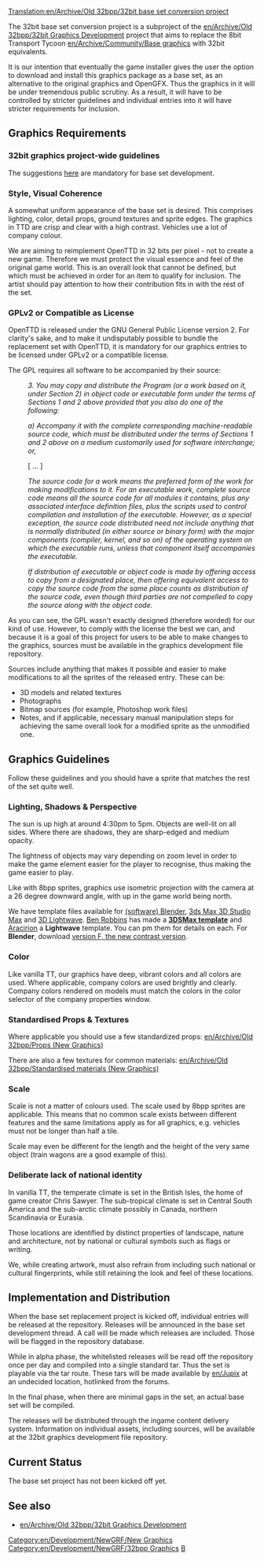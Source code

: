 [[Translation:en/Archive/Old 32bpp/32bit base set conversion project]]


The 32bit base set conversion project is a subproject of the [[en/Archive/Old 32bpp/32bit Graphics Development]] project that aims to replace the 8bit Transport Tycoon [[en/Archive/Community/Base graphics]] with 32bit equivalents.

It is our intention that eventually the game installer gives the user the option to download and install this graphics package as a base set, as an alternative to the original graphics and OpenGFX. Thus the graphics in it will be under tremendous public scrutiny. As a result, it will have to be controlled by stricter guidelines and individual entries into it will have stricter requirements for inclusion.

<!-- What follows is a "bastard child" of my whitepaper and planetmaker's "about 32bpp" -->
==Graphics Requirements==

===32bit graphics project-wide guidelines===

The suggestions [[en/Archive/Old 32bpp/Suggestions for 32bit Graphics Developers|here]] are mandatory for base set development.

===Style, Visual Coherence===

A somewhat uniform appearance of the base set is desired. This comprises lighting, color, detail props, ground textures and sprite edges. The graphics in TTD are crisp and clear with a high contrast. Vehicles use a lot of company colour.

We are aiming to reimplement OpenTTD in 32 bits per pixel - not to create a new game. Therefore we must protect the visual essence and feel of the original game world. This is an overall look that cannot be defined, but which must be achieved in order for an item to qualify for inclusion. The artist should pay attention to how their contribution fits in with the rest of the set.

===GPLv2 or Compatible as License===

OpenTTD is released under the GNU General Public License version 2. For clarity's sake, and to make it undisputably possible to bundle the
replacement set with OpenTTD, it is mandatory for our graphics entries to be licensed under GPLv2 or a compatible license.

The GPL requires all software to be accompanied by their source:

:''3. You may copy and distribute the Program (or a work based on it, under Section 2) in object code or executable form under the terms of Sections 1 and 2 above provided that you also do one of the following:''

:''a) Accompany it with the complete corresponding machine-readable source code, which must be distributed under the terms of Sections 1 and 2 above on a medium customarily used for software interchange; or,''

:[ ... ]

:''The source code for a work means the preferred form of the work for making modifications to it. For an executable work, complete source code means all the source code for all modules it contains, plus any associated interface definition files, plus the scripts used to control compilation and installation of the executable. However, as a special exception, the source code distributed need not include anything that is normally distributed (in either source or binary form) with the major components (compiler, kernel, and so on) of the operating system on which the executable runs, unless that component itself accompanies the executable.''

:''If distribution of executable or object code is made by offering access to copy from a designated place, then offering equivalent access to copy the source code from the same place counts as distribution of the source code, even though third parties are not compelled to copy the source along with the object code.''

As you can see, the GPL wasn't exactly designed (therefore worded) for our kind of use. However, to comply with the license the best we can, and because it is a goal of this project for users to be able to make changes to the graphics, sources must be available in the  graphics development file repository.

Sources include anything that makes it possible and easier to make modifications to all the sprites of the released entry. These can be:
* 3D models and related textures
* Photographs
* Bitmap sources (for example, Photoshop work files)
* Notes, and if applicable, necessary manual manipulation steps for achieving the same overall look for a modified sprite as the unmodified one.

==Graphics Guidelines==

Follow these guidelines and you should have a sprite that matches the rest of the set quite well.

===Lighting, Shadows & Perspective===

The sun is up high at around 4:30pm to 5pm. Objects are well-lit on all sides.  Where there are shadows, they are sharp-edged and medium opacity. 

The lightness of objects may vary depending on zoom level in order to make the game element easier for the player to recognise, thus making the game easier to play.

Like with 8bpp sprites, graphics use isometric projection with the camera at a 26 degree downward angle, with up in the game world being north.

We have template files available for [https://www.wikipedia.org/wiki/Blender (software) Blender], [https://www.wikipedia.org/wiki/Autodesk 3ds Max 3D Studio Max] and [https://www.wikipedia.org/wiki/LightWave 3D Lightwave]. [[en/Ben|Ben Robbins]] has made a [http://www.tt-forums.net/download/file.php?id=91802 '''3DSMax template'''] and [[en/Aracirion|Aracirion]] a '''Lightwave''' template. You can pm them for details on each. For '''Blender''', download [http://www.tt-forums.net/download/file.php?id=53231 version F, the new contrast version].

===Color===

Like vanilla TT, our graphics have deep, vibrant colors and all colors are used. Where applicable, company colors are used brightly and clearly. Company colors rendered on models must match the colors in the color selector of the company properties window.

===Standardised Props & Textures===

Where applicable you should use a few standardized props: [[en/Archive/Old 32bpp/Props (New Graphics)]]

There are also a few textures for common materials: [[en/Archive/Old 32bpp/Standardised materials (New Graphics)]]

===Scale===

Scale is not a matter of colours used. The scale used by 8bpp sprites are applicable. This means that no common scale exists between different features and the same limitations apply as for all graphics, e.g. vehicles must not be longer than half a tile.

Scale may even be different for the length and the height of the very same object (train wagons are a good example of this).

===Deliberate lack of national identity===

In vanilla TT, the temperate climate is set in the British Isles, the home of game creator Chris Sawyer. The sub-tropical climate is set in Central South America and the sub-arctic climate possibly in Canada, northern Scandinavia or Eurasia.

Those locations are identified by distinct properties of landscape, nature and architecture, not by national or cultural symbols such as flags or writing.

We, while creating artwork, must also refrain from including such national or cultural fingerprints, while still retaining the look and feel of these locations.

==Implementation and Distribution==

When the base set replacement project is kicked off, individual entries will be released at the repository. Releases will be announced in the base set development thread. A call will be made which releases are included. Those will be flagged in the repository database.

While in alpha phase, the whitelisted releases will be read off the repository once per day and compiled into a single standard tar. Thus the set is playable via the tar route. These tars will be made available by [[en/Jupix]] at an undecided location, hotlinked from the forums.

In the final phase, when there are minimal gaps in the set, an actual base set will be compiled.

The releases will be distributed through the ingame content delivery system. Information on individual assets, including sources, will be available at the 32bit graphics development file repository.

==Current Status==

The base set project has not been kicked off yet.

==See also==

* [[en/Archive/Old 32bpp/32bit Graphics Development]]

{{en/Community/NewGRF/Navbox Graphics Development}}

[[Category:en/Development/NewGRF/New Graphics]][[Category:en/Development/NewGRF/32bpp Graphics]][[Category:en/Community/NewGRF/32bpp Graphics Developer resources|B]]